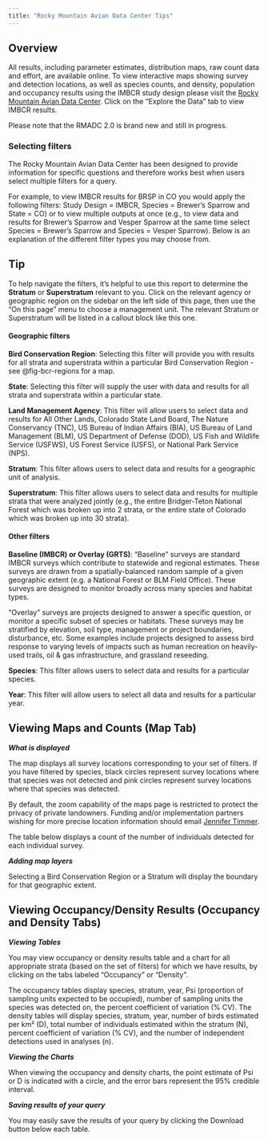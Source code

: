 ```yaml
---
title: "Rocky Mountain Avian Data Center Tips"
---
```


## Overview {.unnumbered}

All results, including parameter estimates, distribution maps, raw count data and effort, are available online. To view interactive maps showing survey and detection locations, as well as species counts, and density, population and occupancy results using the IMBCR study design please visit the [Rocky Mountain Avian Data Center](https://bird-conservancy.shinyapps.io/rmadc/). Click on the "Explore the Data" tab to view IMBCR results.  

Please note that the RMADC 2.0 is brand new and still in progress. 

### Selecting filters {.unnumbered}

The Rocky Mountain Avian Data Center has been designed to provide information for specific questions and therefore works best when users select multiple filters for a query.  

For example, to view IMBCR results for BRSP in CO you would apply the following filters: Study Design = IMBCR, Species = Brewer's Sparrow and State = CO) or to view multiple outputs at once (e.g., to view data and results for Brewer's Sparrow and Vesper Sparrow at the same time select Species = Brewer's Sparrow and Species = Vesper Sparrow). Below is an explanation of the different filter types you may choose from.  

::: {.callout-tip}
## Tip

To help navigate the filters, it's helpful to use this report to determine the **Stratum** or **Superstratum** relevant to you. Click on the relevant agency or geographic region on the sidebar on the left side of this page, then use the "On this page" menu to choose a management unit. The relevant Stratum or Superstratum will be listed in a callout block like this one.
:::


#### Geographic filters

**Bird Conservation Region**: Selecting this filter will provide you with results for all strata and superstrata within a particular Bird Conservation Region - see @fig-bcr-regions for a map.  

**State**: Selecting this filter will supply the user with data and results for all strata and superstrata within a particular state.  

**Land Management Agency**: This filter will allow users to select data and results for All Other Lands, Colorado State Land Board, The Nature Conservancy (TNC), US Bureau of Indian Affairs (BIA), US Bureau of Land Management (BLM), US Department of Defense (DOD), US Fish and Wildlife Service (USFWS), US Forest Service (USFS), or National Park Service (NPS).   

**Stratum**: This filter allows users to select data and results for a geographic unit of analysis.  

**Superstratum**: This filter allows users to select data and results for multiple strata that were analyzed jointly (e.g., the entire Bridger-Teton National Forest which was broken up into 2 strata, or the entire state of Colorado which was broken up into 30 strata).  

#### Other filters {.unnumbered}

**Baseline (IMBCR) or Overlay (GRTS)**: "Baseline" surveys are standard IMBCR surveys which contribute to statewide and regional estimates. These surveys are drawn from a spatially-balanced random sample of a given geographic extent (e.g. a National Forest or BLM Field Office). These surveys are designed to monitor broadly across many species and habitat types.  

"Overlay" surveys are projects designed to answer a specific question, or monitor a specific subset of species or habitats. These surveys may be stratified by elevation, soil type, management or project boundaries, disturbance, etc. Some examples include projects designed to assess bird response to varying levels of impacts such as human recreation on heavily-used trails, oil & gas infrastructure, and grassland reseeding.

**Species**: This filter allows users to select data and results for a particular species. 

**Year**: This filter will allow users to select all data and results for a particular year.  


## Viewing Maps and Counts (Map Tab) {.unnumbered}

***What is displayed***

The map displays all survey locations corresponding to your set of filters. If you have filtered by species, black circles represent survey locations where that species was not detected and pink circles represent survey locations where that species was detected. 

By default, the zoom capability of the maps page is restricted to protect the privacy of private landowners. Funding and/or implementation partners wishing for more precise location information should email [Jennifer Timmer](mailto: jennifer.timmer@birdconservancy.org).

The table below displays a count of the number of individuals detected for each individual survey.

***Adding map layers***

Selecting a Bird Conservation Region or a Stratum will display the boundary for that geographic extent.

## Viewing Occupancy/Density Results (Occupancy and Density Tabs) {.unnumbered}

***Viewing Tables***

You may view occupancy or density results table and a chart for all appropriate strata (based on the set of filters) for which we have results, by clicking on the tabs labeled "Occupancy" or "Density".

The occupancy tables display species, stratum, year, Psi (proportion of sampling units expected to be occupied), number of sampling units the species was detected on, the percent coefficient of variation (% CV). The density tables will display species, stratum, year, number of birds estimated per km² (D), total number of individuals estimated within the stratum (N), percent coefficient of variation (% CV), and the number of independent detections used in analyses (n). 

***Viewing the Charts***

When viewing the occupancy and density charts, the point estimate of Psi or D is indicated with a circle, and the error bars represent the 95% credible interval. 

***Saving results of your query***

You may easily save the results of your query by clicking the Download button below each table.
